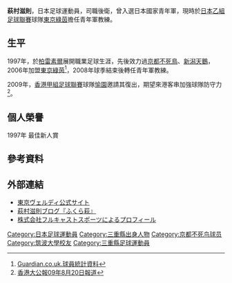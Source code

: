 {{Football player infobox
| playername = 萩村滋則
| fullname = 萩村滋則
| englishfullname = Shigenori HAGIMURA
| height = {{height|m=1.83}}
| nickname = 
| dateofbirth = {{birth date and age|1976|7|31}}
| cityofbirth = [[三重縣|三重縣]]
| countryofbirth = [[日本|日本]]
| currentclub = [[東京綠茵|東京綠茵]]
| clubnumber = 已退役
| position = 後衛
| youthyears = 1992-94年<br>1995-96年
| youthclubs = [[四日市中央工業高校|四日市中央工業高校]]<br />[[筑波大学|筑波大学]]
| years = 1997-2003年<br>2004年<br>2005年<br>2006-08年
| clubs = [[柏雷素爾|柏雷素爾]]<br>[[京都不死鳥|京都不死鳥]]<br>[[新潟天鵝|新潟天鵝]]<br>[[東京綠茵|東京綠茵]]
| caps(goals) = 177場 (7球) <br> 20場 (0球) <br> 36場 (0球) <br> 58場(2球)
| nationalyears = 1995年
| nationalteam = [[日本國家足球隊|日本U20]]
| nationalcaps(goals) = 2場（0球）
| pcupdate = 2008年12月16日（二） 05:45 (UTC)
| ntupdate = 2008年12月16日（二） 05:45 (UTC)
}}
{{japanese|japanese=萩村滋則|kana=はぎむら しげのり|romaji=Hagimura Shigenori}}
'''萩村滋則'''{{BD|1976年|7月31日|catIdx=Nakamura, Yuto}}，日本足球運動員，司職後衛，曾入選日本國家青年軍，現時於[[日本職業足球乙級聯賽|日本乙組足球聯賽]]球隊[[東京綠茵|東京綠茵]]擔任青年軍教練。

==生平==
1997年，於[[柏雷素爾|柏雷素爾]]展開職業足球生涯，先後效力過[[京都不死鳥|京都不死鳥]]、[[新潟天鵝|新潟天鵝]]，2006年加盟[[東京綠茵|東京綠茵]]<ref>[http://touchline.onthespot.co.uk/guardian/StatsCentre.asp?CTID=57&CPID=120&TEID=1403&PLID=65621&pStr=Player Guardian.co.uk.球員統計資料]{{dead link|date=2018年4月 |bot=InternetArchiveBot |fix-attempted=yes }}</ref>，2008年球季結束後轉任青年軍教練。

2009年，[[香港甲組足球聯賽|香港甲組足球聯賽]]球隊[[愉園體育會|愉園]]邀請其復出，期望來港客串加強球隊防守力<ref>[http://www.takungpao.com.hk/news/09/08/20/WF-1129427.htm 香港大公報09年8月20日報道]{{dead link|date=2018年4月 |bot=InternetArchiveBot |fix-attempted=yes }}</ref>。

==個人榮譽==
1997年 最佳新人賞

==參考資料==
<div class="references-small">
<references/>
</div>

==外部連結==
* [http://www.verdy.co.jp/ 東京ヴェルディ公式サイト] {{Wayback|url=http://www.verdy.co.jp/ |date=20210417230758 }}
* [http://ameblo.jp/hagimura-shigenori/ 萩村滋則ブログ『ふくら萩』] {{Wayback|url=http://ameblo.jp/hagimura-shigenori/ |date=20200922024313 }}
*[https://web.archive.org/web/20090828035614/http://www.fc-sports.com/client/football/hagimura.html 株式会社フルキャストスポーツによるプロフィール]

{{1995年世界青年錦標賽日本参赛名单}}

[[Category:日本足球運動員|Category:日本足球運動員]]
[[Category:三重縣出身人物|Category:三重縣出身人物]]
[[Category:京都不死鸟球员|Category:京都不死鸟球员]]
[[Category:筑波大學校友|Category:筑波大學校友]]
[[Category:三重縣足球運動員|Category:三重縣足球運動員]]